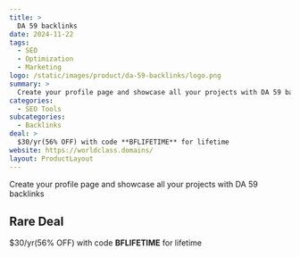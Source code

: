 ```yaml
---
title: >
  DA 59 backlinks
date: 2024-11-22
tags:
  - SEO
  - Optimization
  - Marketing
logo: /static/images/product/da-59-backlinks/logo.png
summary: >
  Create your profile page and showcase all your projects with DA 59 backlinks
categories:
  - SEO Tools
subcategories:
  - Backlinks
deal: >
  $30/yr(56% OFF) with code **BFLIFETIME** for lifetime
website: https://worldclass.domains/
layout: ProductLayout
---
```

Create your profile page and showcase all your projects with DA 59 backlinks

## Rare Deal

$30/yr(56% OFF) with code **BFLIFETIME** for lifetime

